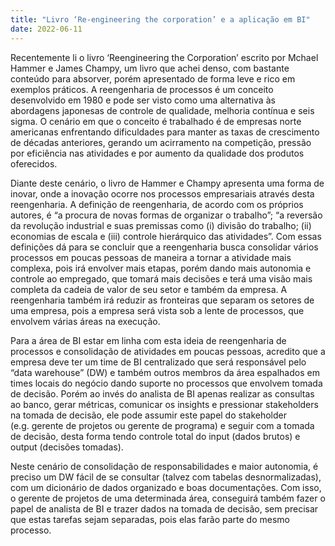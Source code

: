 ```yaml
---
title: "Livro ‘Re-engineering the corporation’ e a aplicação em BI"
date: 2022-06-11
---
```


Recentemente li o livro ‘Reengineering the Corporation’ escrito por Mchael Hammer e James Champy, um livro que achei denso, com bastante conteúdo para absorver, porém apresentado de forma leve e rico em exemplos práticos. A reengenharia de processos é um conceito desenvolvido em 1980 e pode ser visto como uma alternativa às abordagens japonesas de controle de qualidade, melhoria contínua e seis sigma. O cenário em que o conceito é trabalhado é de empresas norte americanas enfrentando dificuldades para manter as taxas de crescimento de décadas anteriores, gerando um acirramento na competição, pressão por eficiência nas atividades e por aumento da qualidade dos produtos oferecidos.

Diante deste cenário, o livro de Hammer e Champy apresenta uma forma de inovar, onde a inovação ocorre nos processos empresariais através desta reengenharia. A definição de reengenharia, de acordo com os próprios autores, é “a procura de novas formas de organizar o trabalho”; “a reversão da revolução industrial e suas premissas como (i) divisão do trabalho; (ii) economias de escala e (iii) controle hierárquico das atividades”. Com essas definições dá para se concluir que a reengenharia busca consolidar vários processos em poucas pessoas de maneira a tornar a atividade mais complexa, pois irá envolver mais etapas, porém dando mais autonomia e controle ao empregado, que tomará mais decisões e terá uma visão mais completa da cadeia de valor de seu setor e também da empresa. A reengenharia também irá reduzir as fronteiras que separam os setores de uma empresa, pois a empresa será vista sob a lente de processos, que envolvem várias áreas na execução.

Para a área de BI estar em linha com esta ideia de reengenharia de processos e consolidação de atividades em poucas pessoas, acredito que a empresa deve ter um time de BI centralizado que será responsável pelo “data warehouse” (DW) e também outros membros da área espalhados em times locais do negócio dando suporte no processos que envolvem tomada de decisão. Porém ao invés do analista de BI apenas realizar as consultas ao banco, gerar métricas, comunicar os insights e pressionar stakeholders na tomada de decisão, ele pode assumir este papel do stakeholder (e.g. gerente de projetos ou gerente de programa) e seguir com a tomada de decisão, desta forma tendo controle total do input (dados brutos) e output (decisões tomadas).

Neste cenário de consolidação de responsabilidades e maior autonomia, é preciso um DW fácil de se consultar (talvez com tabelas desnormalizadas), com um dicionário de dados organizado e boas documentações. Com isso, o gerente de projetos de uma determinada área, conseguirá também fazer o papel de analista de BI e trazer dados na tomada de decisão, sem precisar que estas tarefas sejam separadas, pois elas farão parte do mesmo processo.
